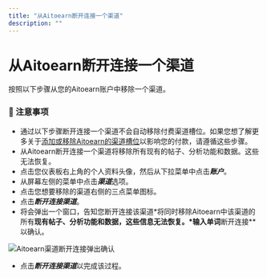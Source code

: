 ```yaml
---
title: "从Aitoearn断开连接一个渠道"
description: ""
---
```

# 从Aitoearn断开连接一个渠道

按照以下步骤从您的Aitoearn账户中移除一个渠道。

### 📝 注意事项

- 通过以下步骤断开连接一个渠道不会自动移除付费渠道槽位。如果您想了解更多关于[添加或移除Aitoearn的渠道槽位](https://aitoearn.helpscoutdocs.com/article/539-adding-or-removing-a-channel-slot-from-aitoearn)以影响您的付款，请遵循这些步骤。
- 从Aitoearn断开连接一个渠道将移除所有现有的帖子、分析功能和数据。这些无法恢复。
- 点击您仪表板右上角的个人资料头像，然后从下拉菜单中点击***账户***。
- 从屏幕左侧的菜单中点击***渠道***选项。
- 点击您想要移除的渠道右侧的三点菜单图标。
- 点击***断开连接渠道***。
- 将会弹出一个窗口，告知您断开连接该渠道*将同时移除Aitoearn中该渠道的所有**现有帖子、分析功能和数据，这些信息无法恢复。*输入单词**断开连接**以确认。

![Aitoearn渠道断开连接弹出确认](//d33v4339jhl8k0.cloudfront.net/docs/assets/64cb6cf86d4a3e191f237e66/images/682f5fe79cb4a324e4db2e3a/file-sdYISC3fAx.jpg)

- 点击***断开连接渠道***以完成该过程。
